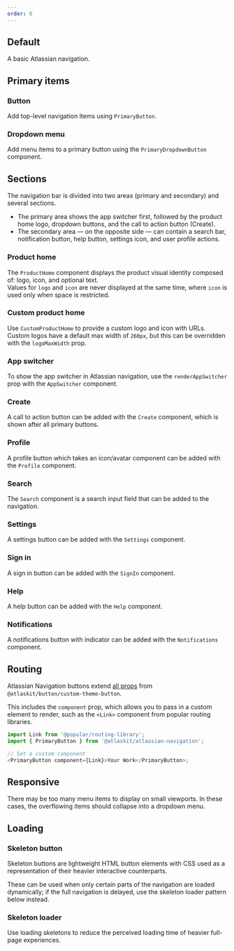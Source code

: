 ```yaml
---
order: 0
---
```



## Default

A basic Atlassian navigation.

<Example
  Component={AtlassianNavigationDefaultExample}
  packageName="@atlaskit/atlassian-navigation"
/>

## Primary items

### Button

Add top-level navigation items using `PrimaryButton`.

<Example
  Component={AtlassianNavigationPrimaryButtonExample}
  packageName="@atlaskit/atlassian-navigation"
/>

### Dropdown menu

Add menu items to a primary button using the `PrimaryDropdownButton` component.

<Example
  Component={AtlassianNavigationPrimaryDropdownExample}
  packageName="@atlaskit/atlassian-navigation"
/>

## Sections

The navigation bar is divided into two areas (primary and secondary) and several sections.

- The primary area shows the app switcher first, followed by the product home logo, dropdown buttons, and the call to action button (Create).
- The secondary area — on the opposite side — can contain a search bar, notification button, help button, settings icon, and user profile actions.

### Product home

The `ProductHome` component displays the product visual identity composed of: logo, icon, and optional text.<br />
Values for `logo` and `icon` are never displayed at the same time, where `icon` is used only when space is restricted.

<Example
  Component={AtlassianNavigationProductHomeExample}
  packageName="@atlaskit/atlassian-navigation"
/>

### Custom product home

Use `CustomProductHome` to provide a custom logo and icon with URLs. Custom logos have a default max width of `260px`, but this can be overridden with the `logoMaxWidth` prop.

<Example
  Component={AtlassianNavigationCustomProductHomeExample}
  packageName="@atlaskit/atlassian-navigation"
/>

### App switcher

To show the app switcher in Atlassian navigation, use the `renderAppSwitcher` prop with the `AppSwitcher` component.

<Example
  Component={AtlassianNavigationAppSwitcherExample}
  packageName="@atlaskit/atlassian-navigation"
/>

### Create

A call to action button can be added with the `Create` component, which is shown after all primary buttons.

<Example
  Component={AtlassianNavigationCreateButtonExample}
  packageName="@atlaskit/atlassian-navigation"
/>

### Profile

A profile button which takes an icon/avatar component can be added with the `Profile` component.

<Example
  Component={AtlassianNavigationProfileExample}
  packageName="@atlaskit/atlassian-navigation"
/>

### Search

The `Search` component is a search input field that can be added to the navigation.

<Example
  Component={AtlassianNavigationSearchExample}
  packageName="@atlaskit/atlassian-navigation"
/>

### Settings

A settings button can be added with the `Settings` component.

<Example
  Component={AtlassianNavigationSettingsExample}
  packageName="@atlaskit/atlassian-navigation"
/>

### Sign in

A sign in button can be added with the `SignIn` component.

<Example
  Component={AtlassianNavigationSignInExample}
  packageName="@atlaskit/atlassian-navigation"
/>

### Help

A help button can be added with the `Help` component.

<Example
  Component={AtlassianNavigationHelpButtonExample}
  packageName="@atlaskit/atlassian-navigation"
/>

### Notifications

A notifications button with indicator can be added with the `Notifications` component.

<Example
  Component={AtlassianNavigationNotificationsExample}
  packageName="@atlaskit/atlassian-navigation"
/>

## Routing

Atlassian Navigation buttons extend [all props](/components/button/code) from `@atlaskit/button/custom-theme-button`.

This includes the `component` prop, which allows you to pass in a custom element to render,
such as the `<Link>` component from popular routing libraries.

```js
import Link from '@popular/routing-library';
import { PrimaryButton } from '@atlaskit/atlassian-navigation';

// Set a custom component
<PrimaryButton component={Link}>Your Work</PrimaryButton>;
```

## Responsive

There may be too many menu items to display on small viewports. In these cases, the overflowing items should collapse into a dropdown menu.

<Example
  Component={AtlassianNavigationOverflowMenuExample}
  packageName="@atlaskit/atlassian-navigation"
/>

## Loading

### Skeleton button

Skeleton buttons are lightweight HTML button elements with CSS used as a representation of their heavier interactive counterparts.

These can be used when only certain parts of the navigation are loaded dynamically; if the full navigation is delayed, use the skeleton loader pattern below instead.

<Example
  Component={AtlassianNavigationSkeletonButtonsExample}
  packageName="@atlaskit/atlassian-navigation"
/>

### Skeleton loader

Use loading skeletons to reduce the perceived loading time of heavier full-page experiences.

<Example
  Component={AtlassianNavigationSkeletonLoaders}
  packageName="@atlaskit/atlassian-navigation"
/>
